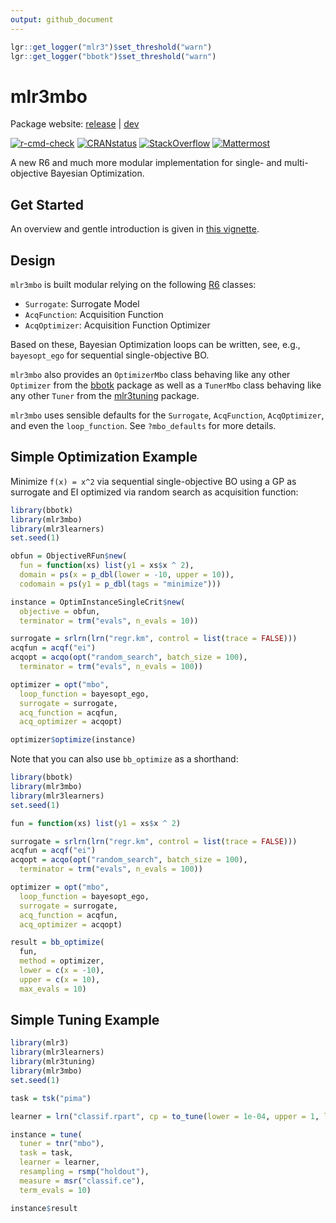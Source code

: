 ```yaml
---
output: github_document
---
```


```r
lgr::get_logger("mlr3")$set_threshold("warn")
lgr::get_logger("bbotk")$set_threshold("warn")

```

# mlr3mbo

Package website: [release](https://mlr3mbo.mlr-org.com/) | [dev](https://mlr3mbo.mlr-org.com/dev/)

<!-- badges: start -->
[![r-cmd-check](https://github.com/mlr-org/mlr3mbo/actions/workflows/r-cmd-check.yml/badge.svg)](https://github.com/mlr-org/mlr3mbo/actions/workflows/r-cmd-check.yml)
[![CRANstatus](https://www.r-pkg.org/badges/version/mlr3mbo)](https://cran.r-project.org/package=mlr3mbo)
[![StackOverflow](https://img.shields.io/badge/stackoverflow-mlr3-orange.svg)](https://stackoverflow.com/questions/tagged/mlr3)
[![Mattermost](https://img.shields.io/badge/chat-mattermost-orange.svg)](https://lmmisld-lmu-stats-slds.srv.mwn.de/mlr_invite/)
<!-- badges: end -->

A new R6 and much more modular implementation for single- and multi-objective Bayesian Optimization.

## Get Started

An overview and gentle introduction is given in [this vignette](https://mlr3mbo.mlr-org.com/dev/articles/mlr3mbo.html).

## Design

`mlr3mbo` is built modular relying on the following [R6](https://cran.r-project.org/package=R6) classes:

* `Surrogate`: Surrogate Model
* `AcqFunction`: Acquisition Function
* `AcqOptimizer`: Acquisition Function Optimizer

Based on these, Bayesian Optimization loops can be written, see, e.g., `bayesopt_ego` for sequential single-objective BO.

`mlr3mbo` also provides an `OptimizerMbo` class behaving like any other `Optimizer` from the [bbotk](https://cran.r-project.org/package=bbotk) package as well as
a `TunerMbo` class behaving like any other `Tuner` from the [mlr3tuning](https://cran.r-project.org/package=mlr3tuning) package.

`mlr3mbo` uses sensible defaults for the `Surrogate`, `AcqFunction`, `AcqOptimizer`, and even the `loop_function`.
See `?mbo_defaults` for more details.

## Simple Optimization Example

Minimize `f(x) = x^2` via sequential single-objective BO using a GP as surrogate and EI optimized via random search as acquisition function:

```r
library(bbotk)
library(mlr3mbo)
library(mlr3learners)
set.seed(1)

obfun = ObjectiveRFun$new(
  fun = function(xs) list(y1 = xs$x ^ 2),
  domain = ps(x = p_dbl(lower = -10, upper = 10)),
  codomain = ps(y1 = p_dbl(tags = "minimize")))

instance = OptimInstanceSingleCrit$new(
  objective = obfun,
  terminator = trm("evals", n_evals = 10))

surrogate = srlrn(lrn("regr.km", control = list(trace = FALSE)))
acqfun = acqf("ei")
acqopt = acqo(opt("random_search", batch_size = 100),
  terminator = trm("evals", n_evals = 100))

optimizer = opt("mbo",
  loop_function = bayesopt_ego,
  surrogate = surrogate,
  acq_function = acqfun,
  acq_optimizer = acqopt)

optimizer$optimize(instance)
```

Note that you can also use `bb_optimize` as a shorthand:

```r
library(bbotk)
library(mlr3mbo)
library(mlr3learners)
set.seed(1)

fun = function(xs) list(y1 = xs$x ^ 2)

surrogate = srlrn(lrn("regr.km", control = list(trace = FALSE)))
acqfun = acqf("ei")
acqopt = acqo(opt("random_search", batch_size = 100),
  terminator = trm("evals", n_evals = 100))

optimizer = opt("mbo",
  loop_function = bayesopt_ego,
  surrogate = surrogate,
  acq_function = acqfun,
  acq_optimizer = acqopt)

result = bb_optimize(
  fun,
  method = optimizer,
  lower = c(x = -10),
  upper = c(x = 10),
  max_evals = 10)
```

## Simple Tuning Example

```r
library(mlr3)
library(mlr3learners)
library(mlr3tuning)
library(mlr3mbo)
set.seed(1)

task = tsk("pima")

learner = lrn("classif.rpart", cp = to_tune(lower = 1e-04, upper = 1, logscale = TRUE))

instance = tune(
  tuner = tnr("mbo"),
  task = task,
  learner = learner,
  resampling = rsmp("holdout"),
  measure = msr("classif.ce"),
  term_evals = 10)

instance$result
```

